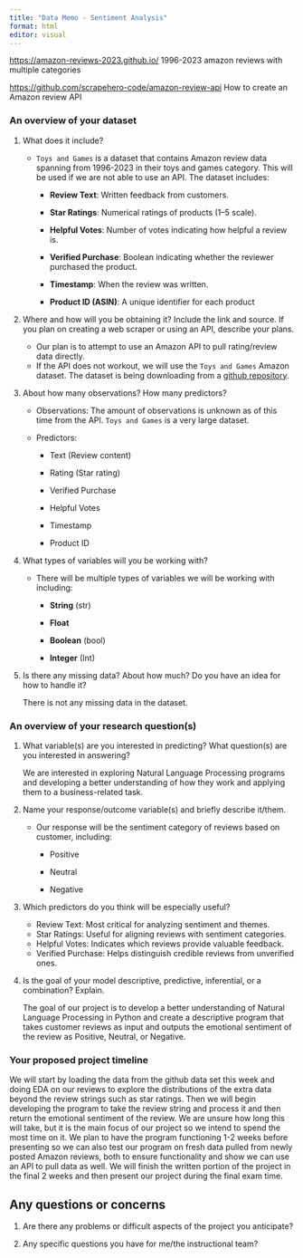 ```yaml
---
title: "Data Memo - Sentiment Analysis"
format: html
editor: visual
---
```



<https://amazon-reviews-2023.github.io/> 1996-2023 amazon reviews with multiple categories

<https://github.com/scrapehero-code/amazon-review-api> How to create an Amazon review API

### **An overview of your dataset**

1.  What does it include?

    -   `Toys and Games` is a dataset that contains Amazon review data spanning from 1996-2023 in their toys and games category. This will be used if we are not able to use an API. The dataset includes:

        -   **Review Text**: Written feedback from customers.

        -   **Star Ratings**: Numerical ratings of products (1–5 scale).

        -   **Helpful Votes**: Number of votes indicating how helpful a review is.

        -   **Verified Purchase**: Boolean indicating whether the reviewer purchased the product.

        -   **Timestamp**: When the review was written.

        -   **Product ID (ASIN)**: A unique identifier for each product

2.  Where and how will you be obtaining it? Include the link and source. If you plan on creating a web scraper or using an API, describe your plans.

    -   Our plan is to attempt to use an Amazon API to pull rating/review data directly.
    -   If the API does not workout, we will use the `Toys and Games` Amazon dataset. The dataset is being downloading from a [github repository](https://amazon-reviews-2023.github.io/).

3.  About how many observations? How many predictors?

    -   Observations: The amount of observations is unknown as of this time from the API. `Toys and Games` is a very large dataset.
    
    -   Predictors:

        -   Text (Review content)

        -   Rating (Star rating)

        -   Verified Purchase

        -   Helpful Votes

        -   Timestamp

        -   Product ID

4.  What types of variables will you be working with?

    -   There will be multiple types of variables we will be working with including:

        -   **String** (str)

        -   **Float**

        -   **Boolean** (bool)

        -   **Integer** (Int)

5.  Is there any missing data? About how much? Do you have an idea for how to handle it?

    There is not any missing data in the dataset.

### **An overview of your research question(s)**

1.  What variable(s) are you interested in predicting? What question(s) are you interested in answering?

    We are interested in exploring Natural Language Processing programs and developing a better understanding of how they work and applying them to a business-related task.

2.  Name your response/outcome variable(s) and briefly describe it/them.

    -   Our response will be the sentiment category of reviews based on customer, including:

        -   Positive

        -   Neutral

        -   Negative

3.  Which predictors do you think will be especially useful?

    -   Review Text: Most critical for analyzing sentiment and themes.
    -   Star Ratings: Useful for aligning reviews with sentiment categories.
    -   Helpful Votes: Indicates which reviews provide valuable feedback.
    -   Verified Purchase: Helps distinguish credible reviews from unverified ones.

4.  Is the goal of your model descriptive, predictive, inferential, or a combination? Explain.

    The goal of our project is to develop a better understanding of Natural Language Processing in Python and create a descriptive program that takes customer reviews as input and outputs the emotional sentiment of the review as Positive, Neutral, or Negative.

### **Your proposed project timeline**

We will start by loading the data from the github data set this week and doing EDA on our reviews to explore the distributions of the extra data beyond the review strings such as star ratings. Then we will begin developing the program to take the review string and process it and then return the emotional sentiment of the review. We are unsure how long this will take, but it is the main focus of our project so we intend to spend the most time on it. We plan to have the program functioning 1-2 weeks before presenting so we can also test our program on fresh data pulled from newly posted Amazon reviews, both to ensure functionality and show we can use an API to pull data as well. We will finish the written portion of the project in the final 2 weeks and then present our project during the final exam time.

## **Any questions or concerns**

1.  Are there any problems or difficult aspects of the project you anticipate?


2.  Any specific questions you have for me/the instructional team?
